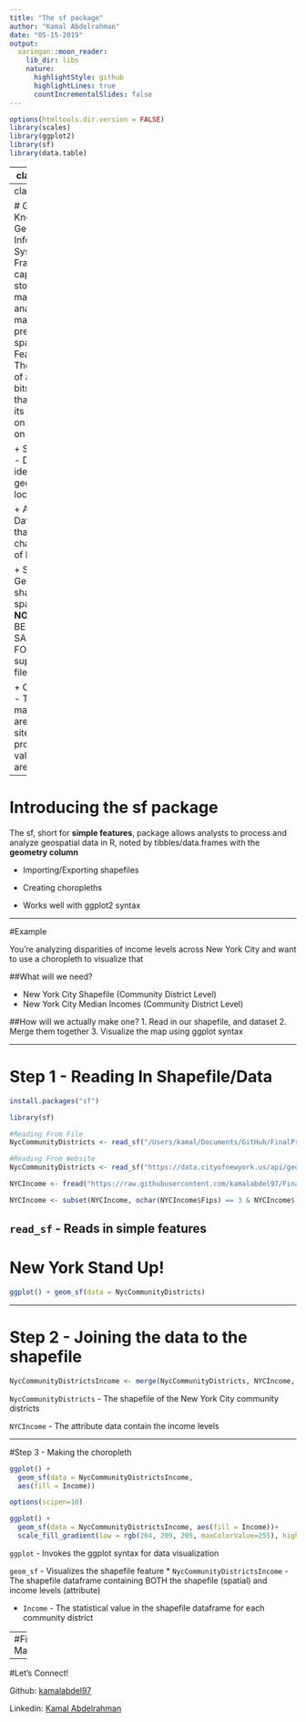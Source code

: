 ```yaml
---
title: "The sf package"
author: "Kamal Abdelrahman"
date: "05-15-2019"
output:
  xaringan::moon_reader:
    lib_dir: libs
    nature:
      highlightStyle: github
      highlightLines: true
      countIncrementalSlides: false
---
```


```r
options(htmltools.dir.version = FALSE)
library(scales)
library(ggplot2)
library(sf)
library(data.table)
```

---
class: left, up

# Table of Contents
1. Getting to Know GIS

2. Introducing the sf package  

3. Example


---
class: left, top
  
# Getting To Know GIS
Geographic Information Systems - Framework of capturing, storing, manipulating, analyzing, managing, and presenting spatial data
  + Features - The geometry of a shape, bits of points that comprise its structure on given place on Earth
  
  + Spatial Data - Data identifies geoprahical location
  
  + Attribute Data - Data that identifies characteristics of locations
  
  + Shapefiles - Geometric shape of spatial data
      + **NOTE** - MUST BE KEPT IN SAME FOLDER of supporting files
  
  + Choropleth - Thematic map with areas of study site shaded in proportion to values of an area

---

# Introducing the sf package

The sf, short for **simple features**, package allows analysts to process and analyze geospatial data in R, noted by tibbles/data.frames with the **geometry column**

  * Importing/Exporting shapefiles
  
  * Creating choropleths
  
  * Works well with ggplot2 syntax 



---

#Example 

You're analyzing disparities of income levels across New York City and want to use a choropleth to visualize that

##What will we need?

  * New York City Shapefile (Community District Level)
  * New York City Median Incomes (Community District Level)

##How will we actually make one?
  1. Read in our shapefile, and dataset
  2. Merge them together 
  3. Visualize the map using ggplot syntax
  
---

# Step 1 - Reading In Shapefile/Data
```r
install.packages("sf")
```
```r
library(sf)

#Reading From File
NycCommunityDistricts <- read_sf("/Users/kamal/Documents/GitHub/FinalPresentation/Community Districts/geo_export_56ffd4c2-465e-4b9e-ab06-8ab9ebaa596f.shp")

#Reading From Website
NycCommunityDistricts <- read_sf("https://data.cityofnewyork.us/api/geospatial/yfnk-k7r4?method=export&format=GeoJSON")

NYCIncome <- fread("https://raw.githubusercontent.com/kamalabdel97/FinalPresentation/master/Median%20Incomes.csv")
```

```r
NYCIncome <- subset(NYCIncome, nchar(NYCIncome$Fips) == 3 & NYCIncome$`Household Type` == "All Households" & NYCIncome$TimeFrame == "2017")
```

`read_sf` - Reads in simple features
---
# New York Stand Up!

```r
ggplot() + geom_sf(data = NycCommunityDistricts)
```

---

# Step 2 - Joining the data to the shapefile

```r
NycCommunityDistrictsIncome <- merge(NycCommunityDistricts, NYCIncome, by.x = "boro_cd", by.y = "Fips", all.x = T)

```

`NycCommunityDistricts` - The shapefile of the New York City community districts

`NYCIncome` - The attribute data contain the income levels

---

#Step 3 - Making the choropleth

```r
ggplot() + 
  geom_sf(data = NycCommunityDistrictsIncome,
  aes(fill = Income)) 
```


```r
options(scipen=10)

ggplot() + 
  geom_sf(data = NycCommunityDistrictsIncome, aes(fill = Income))+
  scale_fill_gradient(low = rgb(204, 209, 205, maxColorValue=255), high = rgb(0, 100, 46, maxColorValue=255))

```

`ggplot` - Invokes the ggplot syntax for data visualization

`geom_sf` - Visualizes the shapefile feature
* `NycCommunityDistrictsIncome` - The shapefile dataframe containing BOTH the shapefile (spatial) and income levels (attribute) 

* `Income` - The statistical value in the shapefile dataframe for each community district

---
#Final Map!
```r
ggplot() + 
  geom_sf(data = NycCommunityDistrictsIncome, aes(fill = Income, na.value = "blue"), color = NA)+
  scale_fill_gradient(low = rgb(204, 209, 205, maxColorValue=255), high = rgb(0, 100, 46, maxColorValue=255))
```


---
#Let's Connect! 

Github: [kamalabdel97](http://www.github.com/kamalabdel97)

Linkedin: [Kamal Abdelrahman](http://www.linkedin.com/in/KamalAbdel)









